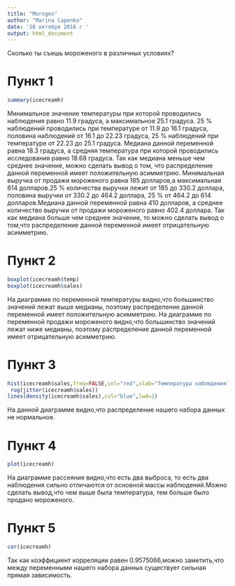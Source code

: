 ---
title: "Morogen"
author: "Marina Capenko"
date: '28 октября 2016 г '
output: html_document
---

Сколько ты съешь мороженого в различных условиях?

# Пункт 1 
```{r icecreamh}
summary(icecreamh)
```

Минимальное значение температуры при которой проводились наблюдения равно 11.9 градуса, а максимальное 25.1 градуса. 25 % наблюдений проводились при температуре от 11.9 до 16.1 градуса, половина наблюдений от 16.1 до 22.23 градуса, 25 % наблюдений при температуре от 22.23 до 25.1 градуса. Медиана данной переменной равна 18.3 градуса, а средняя температура при которой проводились исследования равно 18.68 градуса. Так как медиана меньше чем среднее значение, можно сделать вывод о том, что распределение данной переменной имеет положительную асимметрию. 
Минимальная выручка от продажи мороженого равна 185 долларов,а максимальная 614 долларов.25 % количества выручки лежит от 185 до 330.2 доллара, половина выручки от 330.2 до 464.2 доллара, 25 % от 464.2 до 614 долларов.Медиана данной переменной равна 410 долларов, а среднее количество выручки от продажи мороженого равно 402.4 доллара. Так как медиана больше чем среднее значение, то можно сделать вывод о том,что распределение данной переменной имеет отрицательную асимметрию.

# Пункт 2 
```{r}
boxplot(icecreamh$temp)
boxplot(icecreamh$sales)
```

На диаграмме по переменной температуры видно,что большинство значений лежат выше медианы, поэтому распределение данной переменной имеет положительную асимметрию. На диаграмме по переменной продажи мороженого видно,что большинство значений лежат ниже медианы, поэтому распределение данной переменной имеет отрицательную асимметрию.

# Пункт 3 
```{r}
hist(icecreamh$sales,freq=FALSE,col="red",xlab="Температура наблюдения",ylab="Продажа",main="Гистограмма с наложенной ядерной оценкой плотности ")
 rug(jitter(icecreamh$sales))
lines(density(icecreamh$sales),col="blue",lwd=2)
```

На данной диаграмме видно,что распределение нашего набора данных не нормальное.

# Пункт 4 
```{r setup,include=FALSE}
plot(icecreamh)
```

На диаграмме рассеяния видно,что есть два выброса, то есть два наблюдения сильно отличаются от основной массы наблюдений.Можно сделать вывод,что чем выше была температура, тем больше было продано мороженого.

# Пункт 5 
```{r}
cor(icecreamh)
```
Так как коэффициент корреляции равен 0.9575066,можно заметить,что между переменными нашего набора данных существует сильная прямая зависимость.
